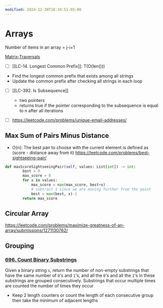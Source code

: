 ```yaml
---
modified: 2024-12-30T18:34:51-05:00
---
```

# Arrays 
Number of items in an array = j-i+1

[Matrix-Traversals](/Arrays/Matrix-Traversals.mdx)
- [ ] [[LC-14. Longest Common Prefix]]: T(O(len()))
- Find the longest common prefix that exists among all strings
- Update the common prefix after checking all strings in each loop

- [ ] [[LC-392. Is Subsequence]]
	- two pointers 
	- returns true if the pointer corresponding to the subsequence is equal to n after all iterations

- [ ] https://leetcode.com/problems/unique-email-addresses/

## Max Sum of Pairs Minus Distance
- O(n): The best pair to choose with the current element is defined as (score - distance away from it)
https://leetcode.com/problems/best-sightseeing-pair/
```python
def maxScoreSightseeingPair(self, values: List[int]) -> int:
        best = 0
        max_score = 0
        for x in values:
            max_score = max(max_score, best+x)
            # subtract 1 since we are moving further from the point
            best = max(best, x)-1
        return max_score
```


## Circular Array
https://leetcode.com/problems/maximize-greatness-of-an-array/submissions/1271130762/


## Grouping 

### [696. Count Binary Substrings](https://leetcode.com/problems/count-binary-substrings/)
Given a binary string `s`, return the number of non-empty substrings that have the same number of `0`'s and `1`'s, and all the `0`'s and all the `1`'s in these substrings are grouped consecutively.
Substrings that occur multiple times are counted the number of times they occur
- Keep 2 length counters or count the length of each consecutive group then take the minimum of adjacent lengths
